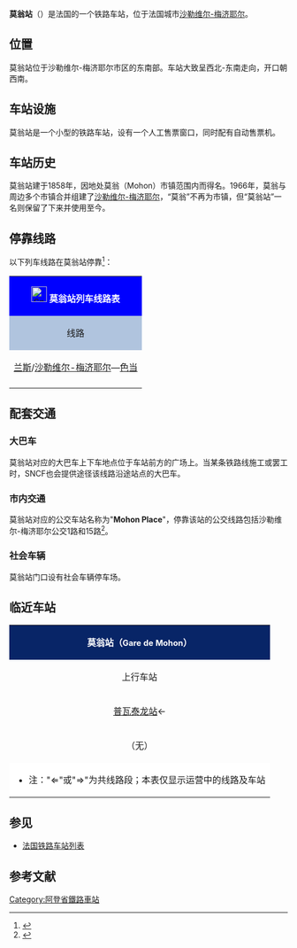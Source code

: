 {{Infobox station
| name          =[[File:Sncf-logo.svg|32x32px]]莫翁站<br>Gare de Mohon
| type          = [[法国铁路|法国铁路]]
| image = File:Gare de Mohon.jpg
|image_caption = 莫翁站
| address       = {{FRA}}[[阿登省|阿登省]][[沙勒维尔-梅济耶尔|沙勒维尔-梅济耶尔]]
| latd          = 49
| latm          = 45
| lats          = 10
| latNS         = N
| longd         = 4
| longm         = 44
| longs         = 00
| longEW        = E
| operator = [[File:Sncf-logo.svg|32x32px]]
| coordinates_display = yes
| iso_region    = FR
| line          = 
* [[苏瓦松－日韦铁路|苏瓦松－日韦铁路]]
* [[里尔－蒂永维尔铁路|里尔－蒂永维尔铁路]] 
| platform      = 2
| tracks        = 3
| elevation = 150米
| opened        = 1858年9月15日
| rebuilt =
| status = 使用中
| closed        = 
| passengers= 约1.6万人次<ref>{{Cite web|url=https://ressources.data.sncf.com/explore/dataset/frequentation-gares/?sort=voyageurs_2014&q=mohon|title=Fréquentation en gares|accessdate=2016-11-12|author=SNCF|date=|language=法语|publisher=SNCF Open Data}}</ref>
| pass_year= 2015年
| station_type = 货运车站，兼办客运业务
| connections = 沙勒维尔-梅济耶尔公交
| route_map =
| map_locator   = 
| note =
}}

'''莫翁站'''（{{lang-fr|Gare de Mohon}}）是法国的一个铁路车站，位于法国城市[[沙勒维尔-梅济耶尔|沙勒维尔-梅济耶尔]]。

==位置==

莫翁站位于沙勒维尔-梅济耶尔市区的东南部。车站大致呈西北-东南走向，开口朝西南。

==车站设施==

莫翁站是一个小型的铁路车站，设有一个人工售票窗口，同时配有自动售票机。

==车站历史==

莫翁站建于1858年，因地处莫翁（Mohon）市镇范围内而得名。1966年，莫翁与周边多个市镇合并组建了[[沙勒维尔-梅济耶尔|沙勒维尔-梅济耶尔]]，“莫翁”不再为市镇，但“莫翁站”一名则保留了下来并使用至今。

== 停靠线路 ==

{{动态列表|最后更新时间：2016年5月5日。本章节内容仅供参考，不排除临时性的变更。欢迎修正和补充}}

以下列车线路在莫翁站停靠<ref>{{Cite web|url=http://www.ter.sncf.com/champagne-ardenne/gares/87172155/Mohon/pratique|title=莫翁站实用信息及实时列车时刻表|accessdate=2016-05-05|author=SNCF|date=|language=法语|publisher=SNCF}}</ref>：

{| class="wikitable mw-collapsible" 
|colspan="5" style="background:#0000FF" align="center" |[[File:Sncf-logo.svg|28x28px]] <font color=#FFFFFF>'''莫翁站列车线路表'''</font>
|-
!style="background:#B0C4DE"| 线路
!style="background:#B0C4DE"|车种
!style="background:#B0C4DE"|上一站
!style="background:#B0C4DE"|下一站
!style="background:#B0C4DE"|大致运行频率{{noteTag|name=noteA}}
|-
|[[兰斯站|兰斯]]/[[沙勒维尔-梅济耶尔站|沙勒维尔-梅济耶尔]]—[[色当站|色当]]
| rowspan="1" align="center"|[[File:Logo_TER.svg|37x37px]]
|[[沙勒维尔-梅济耶尔站|沙勒维尔-梅济耶尔]]
|[[普瓦泰龙站|普瓦泰龙]]
|每天5趟左右
|-
|colspan="5" style="background:#FFFFFF"|{{noteFoot|1=
{{noteTag|name=noteA|1=在本栏中，往返1次为"1趟"；除特别标明外，其数据仅工作日有效，周末及节假日列车数量可能会减少}}
}}
|}

==配套交通==

===大巴车===

莫翁站对应的大巴车上下车地点位于车站前方的广场上。当某条铁路线施工或罢工时，SNCF也会提供途径该线路沿途站点的大巴车。

===市内交通===

莫翁站对应的公交车站名称为"'''Mohon Place'''"，停靠该站的公交线路包括沙勒维尔-梅济耶尔公交1路和15路<ref>{{Cite web|url=http://bustac.fr/sites/default/files/carte-bus_tac_42x59cm-2015-siteweb_0.jpg|title=沙勒维尔-梅济耶尔市区公交线路地图查询|accessdate=2016-05-05|author=TAC(沙勒维尔-梅济耶尔城市公共交通公司)|date=|language=法语|publisher=}}{{dead link|date=十月 2017 |bot=InternetArchiveBot }}</ref>。

===社会车辆===

莫翁站门口设有社会车辆停车场。

==临近车站==

{|class="wikitable mw-collapsible" style="margin: 0 auto; width:58em;"
|colspan="3"  style="background:#082567" align="center"|<font color=#FFFFFF>'''莫翁站（<span style="font-size:11pt;">Gare de Mohon</span>）'''</font>
|-
!上行车站
!线路
!下行车站
|-
|align="center" |[[普瓦泰龙站|普瓦泰龙站]]←
|align="center" |[[苏瓦松－日韦铁路|苏瓦松－日韦铁路]]
|align="center" |⇒[[沙勒维尔-梅济耶尔站|沙勒维尔-梅济耶尔站]]→[[努宗维尔站|努宗维尔站]]
|-
|align="center" |（无）
|align="center" |[[里尔－蒂永维尔铁路|里尔－蒂永维尔铁路]]
|↗（里尔方向）（下行）⇒[[沙勒维尔-梅济耶尔站|沙勒维尔-梅济耶尔站]]→（转为上行）→[[里亚尔站|里亚尔站]]<br>↘（蒂永维尔方向）→[[吕姆站|吕姆站]]
|-
|colspan="3" style="background:#FFFFFF"|
*注："⇐"或"⇒"为共线路段；本表仅显示运营中的线路及车站
|}

==参见==
*[[法国铁路车站列表|法国铁路车站列表]]

== 参考文献 ==
{{Reflist}}

[[Category:阿登省鐵路車站|Category:阿登省鐵路車站]]